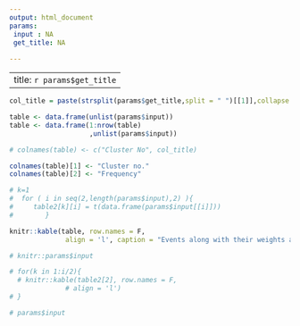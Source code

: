 ```yaml
---
output: html_document
params: 
 input : NA
 get_title: NA
 
---
```


---
title: `r params$get_title`
---

<head>
  <style>
      priority1 {
                  font-size: 75%;
                  color: #7DCEA0;
                }
                priority2 {
                  font-size: 100%;
                  color: #52BE80;
                }
                priority3 {
                  font-size: 125%;
                  color: #27AE60;
                }
                priority4 {
                  font-size: 150%;
                  color: #229954;
                }
                priority5 {
                  font-size: 175%;
                  color: #1E8449;
                  font-weight: bold;
                }
  </style>
</head>


```r

col_title = paste(strsplit(params$get_title,split = " ")[[1]],collapse = " ")

table <- data.frame(unlist(params$input))
table <- data.frame(1:nrow(table)
                    ,unlist(params$input))

# colnames(table) <- c("Cluster No", col_title)

colnames(table)[1] <- "Cluster no."
colnames(table)[2] <- "Frequency"

# k=1
#  for ( i in seq(2,length(params$input),2) ){
#     table2[k][i] = t(data.frame(params$input[[i]]))
#        }


```



```r

knitr::kable(table, row.names = F,
              align = 'l', caption = "Events along with their weights are as follows:")

# knitr::params$input

# for(k in 1:i/2){
  # knitr::kable(table2[2], row.names = F,
              # align = 'l')
# }

# params$input
```

